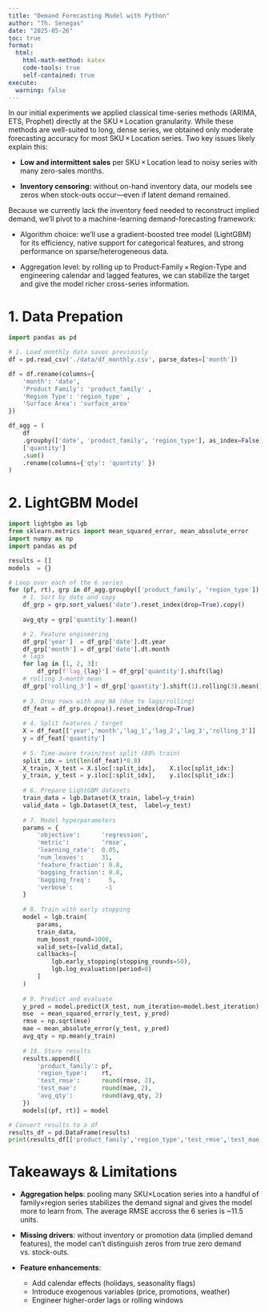 ```yaml
---
title: "Demand Forecasting Model with Python"
author: "Th. Senegas"
date: "2025-05-26"
toc: true
format:
  html:
    html-math-method: katex
    code-tools: true
    self-contained: true
execute:
  warning: false
---
```


In our initial experiments we applied classical time-series methods (ARIMA, ETS, Prophet) directly at the SKU × Location granularity. While these methods are well-suited to long, dense series, we obtained only moderate forecasting accuracy for most SKU × Location series. Two key issues likely explain this:

- **Low and intermittent sales** per SKU × Location lead to noisy series with many zero-sales months.

- **Inventory censoring:** without on-hand inventory data, our models see zeros when stock-outs occur—even if latent demand remained.

Because we currently lack the inventory feed needed to reconstruct implied demand, we’ll pivot to a machine-learning demand-forecasting framework:

- Algorithm choice: we’ll use a gradient-boosted tree model (LightGBM) for its efficiency, native support for categorical features, and strong performance on sparse/heterogeneous data.

- Aggregation level: by rolling up to Product‐Family × Region-Type and engineering calendar and lagged features, we can stabilize the target and give the model richer cross-series information.

# 1. Data Prepation

```python
import pandas as pd

# 1. Load monthly data savec previously
df = pd.read_csv('./data/df_monthly.csv', parse_dates=['month'])

df = df.rename(columns={
    'month': 'date',
    'Product Family': 'product_family' ,
    'Region Type': 'region_type' ,
    'Surface Area': 'surface_area'
})

df_agg = (
    df
    .groupby(['date', 'product_family', 'region_type'], as_index=False)
    ['quantity']
    .sum()
    .rename(columns={'qty': 'quantity' })
)

```

# 2. LightGBM Model

```python
import lightgbm as lgb
from sklearn.metrics import mean_squared_error, mean_absolute_error
import numpy as np
import pandas as pd

results = []
models  = {}

# Loop over each of the 6 series
for (pf, rt), grp in df_agg.groupby(['product_family', 'region_type']):
    # 1. Sort by date and copy
    df_grp = grp.sort_values('date').reset_index(drop=True).copy()
    
    avg_qty = grp['quantity'].mean()

    # 2. Feature engineering
    df_grp['year']  = df_grp['date'].dt.year
    df_grp['month'] = df_grp['date'].dt.month
    # lags
    for lag in [1, 2, 3]:
        df_grp[f'lag_{lag}'] = df_grp['quantity'].shift(lag)
    # rolling 3-month mean
    df_grp['rolling_3'] = df_grp['quantity'].shift(1).rolling(3).mean()
    
    # 3. Drop rows with any NA (due to lags/rolling)
    df_feat = df_grp.dropna().reset_index(drop=True)
    
    # 4. Split features / target
    X = df_feat[['year','month','lag_1','lag_2','lag_3','rolling_3']]
    y = df_feat['quantity']
    
    # 5. Time-aware train/test split (80% train)
    split_idx = int(len(df_feat)*0.8)
    X_train, X_test = X.iloc[:split_idx],    X.iloc[split_idx:]
    y_train, y_test = y.iloc[:split_idx],    y.iloc[split_idx:]
    
    # 6. Prepare LightGBM datasets
    train_data = lgb.Dataset(X_train, label=y_train)
    valid_data = lgb.Dataset(X_test,  label=y_test)
    
    # 7. Model hyperparameters
    params = {
        'objective':      'regression',
        'metric':         'rmse',
        'learning_rate':  0.05,
        'num_leaves':     31,
        'feature_fraction': 0.8,
        'bagging_fraction': 0.8,
        'bagging_freq':     5,
        'verbose':         -1
    }
    
    # 8. Train with early stopping
    model = lgb.train(
        params,
        train_data,
        num_boost_round=1000,
        valid_sets=[valid_data],
        callbacks=[
            lgb.early_stopping(stopping_rounds=50),
            lgb.log_evaluation(period=0)  
        ]
    )
    
    # 9. Predict and evaluate
    y_pred = model.predict(X_test, num_iteration=model.best_iteration)
    mse  = mean_squared_error(y_test, y_pred)
    rmse = np.sqrt(mse)
    mae = mean_absolute_error(y_test, y_pred)
    avg_qty = np.mean(y_train)
    
    # 10. Store results
    results.append({
        'product_family': pf,
        'region_type':    rt,
        'test_rmse':      round(rmse, 2),
        'test_mae':       round(mae, 2),
        'avg_qty':        round(avg_qty, 2)
    })
    models[(pf, rt)] = model

# Convert results to a df
results_df = pd.DataFrame(results)
print(results_df[['product_family','region_type','test_rmse','test_mae','avg_qty']])

```

# Takeaways & Limitations

- **Aggregation helps**: pooling many SKU×Location series into a handful of family×region series stabilizes the demand signal and gives the model more to learn from. The average RMSE accross the 6 series is ~11.5 units.

- **Missing drivers**: without inventory or promotion data (implied demand features), the model can’t distinguish zeros from true zero demand vs. stock-outs.

- **Feature enhancements**:

    - Add calendar effects (holidays, seasonality flags)
    - Introduce exogenous variables (price, promotions, weather)
    - Engineer higher-order lags or rolling windows